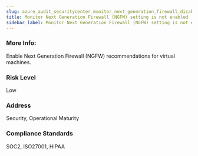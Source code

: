 ```yaml
---
slug: azure_audit_securitycenter_monitor_next_generation_firewall_disabled
title: Monitor Next Generation Firewall (NGFW) setting is not enabled
sidebar_label: Monitor Next Generation Firewall (NGFW) setting is not enabled
---
```


### More Info:

Enable Next Generation Firewall (NGFW) recommendations for virtual machines.

### Risk Level

Low

### Address

Security, Operational Maturity

### Compliance Standards

SOC2, ISO27001, HIPAA

